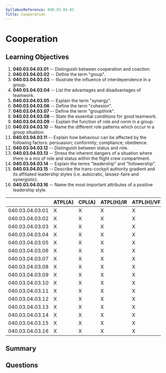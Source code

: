```yaml
---
SyllabusReference: 040.03.04.03
Title: Cooperation
---
```


# Cooperation

## Learning Objectives

1. **040.03.04.03.01** -- Distinguish between cooperation and coaction.
2. **040.03.04.03.02** -- Define the term "group".
3. **040.03.04.03.03** -- Illustrate the influence of interdependence in a
   group.
4. **040.03.04.03.04** -- List the advantages and disadvantages of teamwork.
5. **040.03.04.03.05** -- Explain the term "synergy".
6. **040.03.04.03.06** -- Define the term "cohesion".
7. **040.03.04.03.07** -- Define the term "groupthink".
8. **040.03.04.03.08** -- State the essential conditions for good teamwork.
9. **040.03.04.03.09** -- Explain the function of role and norm in a group.
10. **040.03.04.03.10** -- Name the different role patterns which occur in a
    group situation.
11. **040.03.04.03.11** -- Explain how behaviour can be affected by the
    following factors: persuasion; conformity; compliance; obedience.
12. **040.03.04.03.12** -- Distinguish between status and role.
13. **040.03.04.03.13** -- Stress the inherent dangers of a situation where
    there is a mix of role and status within the flight crew compartment.
14. **040.03.04.03.14** -- Explain the terms "leadership" and "followership".
15. **040.03.04.03.15** -- Describe the trans-cockpit authority gradient and its
    affiliated leadership styles (i.e. autocratic, laissez-faire and
    synergistic).
16. **040.03.04.03.16** -- Name the most important attributes of a positive
    leadership style.

|                 | ATPL(A) | CPL(A) | ATPL(H)/IR | ATPL(H)/VFR | CPL(H) | IR  | CBIR(A) |
| --------------- | ------- | ------ | ---------- | ----------- | ------ | --- | ------- |
| 040.03.04.03.01 | X       | X      | X          | X           | X      |     |         |
| 040.03.04.03.02 | X       | X      | X          | X           | X      |     |         |
| 040.03.04.03.03 | X       | X      | X          | X           | X      |     |         |
| 040.03.04.03.04 | X       | X      | X          | X           | X      |     |         |
| 040.03.04.03.05 | X       | X      | X          | X           | X      |     |         |
| 040.03.04.03.06 | X       | X      | X          | X           | X      |     |         |
| 040.03.04.03.07 | X       | X      | X          | X           | X      |     |         |
| 040.03.04.03.08 | X       | X      | X          | X           | X      |     |         |
| 040.03.04.03.09 | X       | X      | X          | X           | X      |     |         |
| 040.03.04.03.10 | X       | X      | X          | X           | X      |     |         |
| 040.03.04.03.11 | X       | X      | X          | X           | X      |     |         |
| 040.03.04.03.12 | X       | X      | X          | X           | X      |     |         |
| 040.03.04.03.13 | X       | X      | X          | X           | X      |     |         |
| 040.03.04.03.14 | X       | X      | X          | X           | X      |     |         |
| 040.03.04.03.15 | X       | X      | X          | X           | X      |     |         |
| 040.03.04.03.16 | X       | X      | X          | X           | X      |     |         |

## Summary

## Questions
